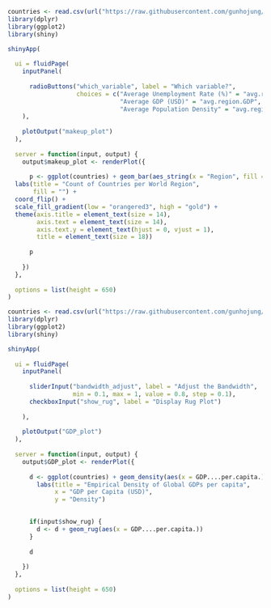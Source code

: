 ```{r more_inputs, warning=FALSE, message=FALSE}
countries <- read.csv(url("https://raw.githubusercontent.com/gunhojung/315_final_project/master/new%20countries.csv"))
library(dplyr)
library(ggplot2)
library(shiny)

shinyApp(
  
  ui = fluidPage(
    inputPanel(
  
      radioButtons("which_variable", label = "Which variable?",
                   choices = c("Average Unemployment Rate (%)" = "avg.region.unemployment",
                               "Average GDP (USD)" = "avg.region.GDP",
                               "Average Population Density" = "avg.region.pop.density"))
    ),
    
    plotOutput("makeup_plot")
  ),
  
  server = function(input, output) {
    output$makeup_plot <- renderPlot({
      
      p <- ggplot(countries) + geom_bar(aes_string(x = "Region", fill = input$which_variable)) + 
  labs(title = "Count of Countries per World Region",
       fill = "") +
  coord_flip() + 
  scale_fill_gradient(low = "orangered3", high = "gold") +
  theme(axis.title = element_text(size = 14), 
        axis.text = element_text(size = 14), 
        axis.text.y = element_text(hjust = 0, vjust = 1),
        title = element_text(size = 18))
      
      p
      
    })
  },
  
  options = list(height = 650)
)
```


```{r more_inputs, warning=FALSE, message=FALSE}
countries <- read.csv(url("https://raw.githubusercontent.com/gunhojung/315_final_project/master/new%20countries.csv"))
library(dplyr)
library(ggplot2)
library(shiny)

shinyApp(
  
  ui = fluidPage(
    inputPanel(
      
      sliderInput("bandwidth_adjust", label = "Adjust the Bandwidth",
                  min = 0.1, max = 1, value = 0.8, step = 0.1),
      checkboxInput("show_rug", label = "Display Rug Plot")
      
    ),
    
    plotOutput("GDP_plot")
  ),
  
  server = function(input, output) {
    output$GDP_plot <- renderPlot({
      
      d <- ggplot(countries) + geom_density(aes(x = GDP....per.capita.), color = "orangered3", fill = "orangered3", alpha = 0.25, adjust = input$bandwidth_adjust) +
        labs(title = "Empirical Density of Global GDPs per capita",
             x = "GDP per Capita (USD)",
             y = "Density")

        
      if(input$show_rug) {
        d <- d + geom_rug(aes(x = GDP....per.capita.)) 
      }
      
      d
      
    })
  },
  
  options = list(height = 650)
)

```